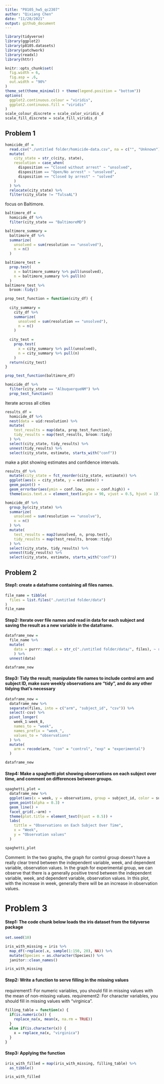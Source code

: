 ```yaml
---
title: "P8105_hw5_qc2307"
author: "Qixiang Chen"
date: "11/20/2021"
output: github_document
---
```


```r
library(tidyverse)
library(ggplot2)
library(p8105.datasets)
library(patchwork)
library(readxl)
library(httr)
```

```r
knitr::opts_chunk$set(
  fig.width = 6,
  fig.asp = .6,
  out.width = "90%"
)
theme_set(theme_minimal() + theme(legend.position = "bottom"))
options(
  ggplot2.continuous.colour = "viridis",
  ggplot2.continuous.fill = "viridis"
)
scale_colour_discrete = scale_color_viridis_d
scale_fill_discrete = scale_fill_viridis_d
```


## Problem 1
```r
homicide_df = 
  read.csv("./untitled folder/homicide-data.csv", na = c("", "Unknown")) %>%
  mutate(
    city_state = str_c(city, state),
    resolution = case_when(
      disposition == "Closed without arrest" ~ "unsolved",
      disposition == "Open/No arrest" ~ "unsolved",
      disposition == "Closed by arrest" ~ "solved"
    )
  ) %>%
  relocate(city_state) %>%
  filter(city_state != "TulsaAL")
```

focus on Baltimore.
```r
baltimore_df = 
  homicide_df %>%
  filter(city_state == "BaltimoreMD")

baltimore_summary = 
  baltimore_df %>%
  summarize(
    unsolved = sum(resolution == "unsolved"),
    n = n()
  )

baltimore_test = 
  prop.test(
    x = baltimore_summary %>% pull(unsolved),
    n = baltimore_summary %>% pull(n)
  )
baltimore_test %>%
  broom::tidy()
```


```r
prop_test_function = function(city_df) {
  
  city_summary = 
    city_df %>%
    summarize(
      unsolved = sum(resolution == "unsolved"),
      n = n()
    )
  
  city_test = 
    prop.test(
      x = city_summary %>% pull(unsolved),
      n = city_summary %>% pull(n)
    )
  return(city_test)
}

prop_test_function(baltimore_df)

homicide_df %>%
  filter(city_state == "AlbuquerqueNM") %>%
  prop_test_function()
```

Iterate across all cities
```r
results_df = 
  homicide_df %>%
  nest(data = uid:resolution) %>%
  mutate(
    test_results = map(data, prop_test_function),
    tidy_results = map(test_results, broom::tidy)
  ) %>%
  select(city_state, tidy_results) %>%
  unnest(tidy_results) %>%
  select(city_state, estimate, starts_with("conf"))
```


make a plot showing estimates and confidence intervals.
```r
results_df %>% 
  mutate(city_state = fct_reorder(city_state, estimate)) %>% 
  ggplot(aes(x = city_state, y = estimate)) +
  geom_point() + 
  geom_errorbar(aes(ymin = conf.low, ymax = conf.high)) + 
  theme(axis.text.x = element_text(angle = 90, vjust = 0.5, hjust = 1))
```


```r
homicide_df %>%
  group_by(city_state) %>%
  summarize(
    unsolved = sum(resolution == "unsolve"),
    n = n()
  ) %>%
  mutate(
    test_results = map2(unsolved, n, prop.test),
    tidy_results = map(test_results, broom::tidy)
  ) %>%
  select(city_state, tidy_results) %>%
  unnest(tidy_results) %>%
  select(city_state, estimate, starts_with("conf"))
```



## Problem 2
#### Step1: create a dataframe containing all files names.
```r
file_name = tibble(
  files = list.files("./untitled folder/data")
)
file_name
```


#### Step2: Iterate over file names and read in data for each subject and saving the result as a new variable in the dataframe.
```r
dataframe_new = 
  file_name %>%
  mutate(
    data = purrr::map(.x = str_c("./untitled folder/data/", files), ~ read_csv(.x))
    ) %>%
  unnest(data)

dataframe_new
```


#### Step3: Tidy the result; manipulate file names to include control arm and subject ID, make sure weekly observations are “tidy”, and do any other tidying that’s necessary
```r
dataframe_new = 
  dataframe_new %>%
  separate(files, into = c("arm", "subject_id", "csv")) %>%
  select(-csv) %>%
  pivot_longer(
    week_1:week_8,
    names_to = "week",
    names_prefix = "week_",
    values_to = "observations"
  ) %>%
  mutate(
    arm = recode(arm, "con" = "control", "exp" = "experimental")
  )

dataframe_new
```



#### Step4: Make a spaghetti plot showing observations on each subject over time, and comment on differences between groups.
```r
spaghetti_plot = 
  dataframe_new %>%
  ggplot(aes(x = week, y = observations, group = subject_id, color = subject_id)) + 
  geom_point(alpha = 0.3) + 
  geom_line() + 
  facet_grid(.~arm) + 
  theme(plot.title = element_text(hjust = 0.5)) +
  labs(
    tittle = "Observations on Each Subject Over Time",
    x = "Week",
    y = "Observation values"
  )

spaghetti_plot
```
Comment: In the two graphs, the graph for control group doesn't have a really clear trend between the independent variable, week, and dependent variable, observation values. In the graph for experimental group, we can observe that there is a generally positive trend between the independent variable, week, and dependent variable, observation values. In this plot, with the increase in week, generally there will be an increase in observation values.


# Problem 3
#### Step1: The code chunk below loads the iris dataset from the tidyverse package
```r
set.seed(10)

iris_with_missing = iris %>% 
  map_df(~replace(.x, sample(1:150, 20), NA)) %>%
  mutate(Species = as.character(Species)) %>%
  janitor::clean_names()

iris_with_missing
```

#### Step2: Write a function to serve filling in the missing values
requirement1: For numeric variables, you should fill in missing values with the mean of non-missing values.
requirement2: For character variables, you should fill in missing values with "virginica".
```r
filling_table = function(x) {
  if(is.numeric(x)) {
    replace_na(x, mean(x, na.rm = TRUE))
  }
  else if(is.character(x)) {
    x = replace_na(x, "virginica")
  }
}
```


#### Step3: Applying the function
```r
iris_with_filled = map(iris_with_missing, filling_table) %>%
  as_tibble()

iris_with_filled
```

